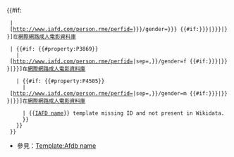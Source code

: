 {{#if: {{{1|}}} {{{id<includeonly>|</includeonly>}}}
  | [http://www.iafd.com/person.rme/perfid={{Trim|{{{1|{{{id}}}}}}}}/gender={{Trim|{{{2|{{{gender<includeonly>|male</includeonly>}}}}}}}} {{#if:{{{3|{{{name<includeonly>|</includeonly>}}}}}}|{{{3|{{{name}}}}}}|{{PAGENAMEBASE}}}}]在[[互联网成人电影数据库|網際網路成人電影資料庫]]

  | {{#if: {{#property:P3869}}
    | [http://www.iafd.com/person.rme/perfid={{First word|{{#property:P3869}}|sep=,}}/gender=f {{#if:{{{3|{{{name<includeonly>|</includeonly>}}}}}}|{{{3|{{{name}}}}}}|{{PAGENAMEBASE}}}}]在[[互联网成人电影数据库|網際網路成人電影資料庫]]{{EditAtWikidata|pid=P3869}}

    | {{#if: {{#property:P4505}}
      | [http://www.iafd.com/person.rme/perfid={{First word|{{#property:P4505}}|sep=,}}/gender=m {{#if:{{{3|{{{name<includeonly>|</includeonly>}}}}}}|{{{3|{{{name}}}}}}|{{PAGENAMEBASE}}}}]在[[互联网成人电影数据库|網際網路成人電影資料庫]]{{EditAtWikidata|pid=P4505}}

      | <span class="error">&#123;&#123;[[Template:IAFD name|IAFD name]]&#125;&#125; template missing ID and not present in Wikidata.</span>
      }}
    }}
  }} 
<noinclude>

* 參見：[[Template:Afdb name]]
{{documentation}}
[[Category:外部资源模板|{{PAGENAME}}]]

</noinclude>